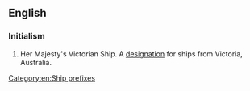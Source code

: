 ==English==
{{wikipedia|Her Majesty's Victorian Ship}}

===Initialism===
{{rfc-header|lang=en|Initialism}}
{{head|en|initialism}}
# {{lb|en|obsolete}} Her Majesty's Victorian Ship. A [[designation]] for ships from Victoria, Australia.

[[Category:en:Ship prefixes]]